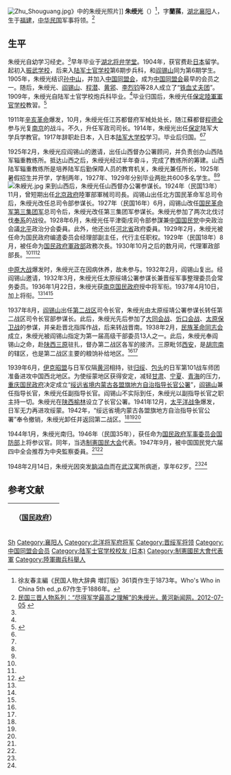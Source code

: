 [[File:Zhu_Shouguang.jpg|thumb]]》中的朱绶光照片]]
'''朱绶光'''（{{bd|1886年||1948年|2月14日}}）<ref>徐友春主編《民国人物大辞典 増訂版》361頁作生于1873年。Who's Who in China 5th ed.,p.67作生于1886年。</ref>，字'''蘭蓀'''，[[湖北|湖北]][[襄阳|襄阳]]人，生于[[福建|福建]]，[[中华民国|中华民国]]军事将领。<ref name=hhxww>[http://www.sxgov.cn/cultrue/cultrue_content/2012-07/05/content_1996604.htm 民国三晋人物系列：“尽得军学最高之理解”的朱绶光，黄河新闻网，2012-07-05] {{webarchive|url=https://web.archive.org/web/20160304123912/http://www.sxgov.cn/cultrue/cultrue_content/2012-07/05/content_1996604.htm |date=2016-03-04 }}</ref>

==生平==
朱绶光自幼学习经史。<ref name=hhxww/>早年毕业于[[湖北将弁学堂|湖北将弁学堂]]。1904年，获官费赴[[日本|日本]]留学。起初入[[振武学校|振武学校]]，后来入[[日本陆军士官学校|陆军士官学校]]第6期步兵科，和[[阎锡山|阎锡山]]同为第6期学生。1905年，朱绶光结识[[孙中山|孙中山]]，并加入[[中国同盟会|中国同盟会]]，成为[[中国同盟会|中国同盟会]]最早的会员之一。随后，朱绶光、[[阎锡山|阎锡山]]、[[程潜|程潜]]、[[黄郛|黄郛]]、[[李烈钧|李烈钧]]等28人成立了“[[铁血丈夫团|铁血丈夫团]]”。1909年，朱绶光自陆军士官学校炮兵科毕业。<ref name=hhxww/>毕业归国后，朱绶光任[[保定陸軍軍官学校|保定陸軍軍官学校]]教習。<ref name=xu>{{Cite book|author = 徐友春主編|title = 民国人物大辞典 増訂版|year = 2007|publisher = 河北人民出版社|isbn = 978-7-202-03014-1}}</ref>

1911年[[辛亥革命|辛亥革命]]爆发，10月，朱绶光任江苏都督府军械处处长，随江蘇都督[[程德全|程德全]]参与光复[[南京|南京]]的战斗。不久，升任军政司司长。1914年，朱绶光出任[[保定|保定]]陆军大学兵学教官。1917年辞职赴日本，入日本[[陆军大学校|陆军大学校]]学习。毕业后归国。<ref name=hhxww/><ref name=xu/>

1925年2月，朱绶光应阎锡山的邀请，出任山西督办公署顾问，并负责创办山西陆军辎重教练所。抵达山西之后，朱绶光经过半年奋斗，完成了教练所的筹建。山西陆军辎重教练所是培养陆军后勤保障人员的教育机关，朱绶光兼任所长，1925年暑假招生并开学，学制两年，1927年、1929年分别毕业两批共600多名学生。<ref name=hhxww/><ref name=xu/>
[[File:朱綬光.jpg|thumb]]
来到山西后，朱绶光任山西督办公署参谋长。1924年（民国13年）11月，曾短期出任[[北洋政府|北京政府]]陸軍部軍械司司長。阎锡山出任北方国民革命军总司令后，朱绶光改任总司令部参谋长。1927年（民国16年）6月，阎锡山改任[[国民革命军第三集团军|国民革命军第三集团军]]总司令后，朱绶光改任第三集团军参谋长。朱绶光参加了两次北伐讨伐[[奉系|奉系]]的战役。1928年6月，朱绶光任平津衛戌司令部参謀兼[[中国国民党|中国国民党]]中央政治会議[[北平|北平]]政治分会委員。此外，他还出任[[河北省_(中華民国)|河北省]]政府委員。1929年2月，朱绶光被任命为国民政府编遣委员会经理部副主任，代行主任职权。1929年（民国18年）8月，被任命为[[国民政府|国民政府]][[中華民国軍政部|軍政部]]政務次長。1930年10月之后的数月间，代理軍政部部長。<ref name=hhxww/><ref name=xu/><ref name=liu>{{Cite book|author = 劉寿林等編|title = 民国職官年表|year = 1995|publisher = [[中華書局|中華書局]]|isbn = 7-101-01320-1}}</ref>

[[中原大战|中原大战]]爆发时，朱绶光正在因病休养，故未参与。1932年2月，阎锡山复出。经阎锡山邀请，1932年3月，朱绶光任太原绥靖公署参谋长兼晋绥军事整理委员会常务委员。1936年1月22日，朱绶光获[[南京国民政府|南京国民政府]]授中将军衔。1937年4月10日，加上将衔。<ref name=hhxww/><ref name=xu/><ref name=liu/>

1937年8月，[[阎锡山|阎锡山]]出任[[抗日战争第二战区|第二战区]]司令长官，朱绶光由太原绥靖公署参谋长转任第二战区司令长官部参谋长。此后，朱绶光先后参加了[[大同会战|大同会战]]、[[忻口会战|忻口会战]]、[[太原保卫战|太原保卫战]]的参谋，并亲赴晋北指挥作战，后来转战晋南。1938年2月，[[民族革命同志会|民族革命同志会]]成立，朱绶光被阎锡山指定为第一届高级干部委员13人之一。此后，朱绶光奉阎锡山之命，赴[[陕西|陕西]][[三原|三原]]驻扎，督办第二战区各军的接济。三原毗邻[[西安|西安]]，是[[胡宗南|胡宗南]]的辖区，也是第二战区主要的粮饷补给地区。<ref name=hhxww/><ref name=liu/>

1939年6月，[[伊克昭盟|伊克昭盟]]与日军仅隔[[黄河|黄河]]相持，驻[[归绥|归绥]]、[[包头|包头]]的日军第101战车师团准备进攻中国西北地区。为使绥蒙地区获得安定，减轻[[甘肃|甘肃]]、[[宁夏|宁夏]]、[[青海|青海]]的压力，[[重庆国民政府|重庆国民政府]]决定成立“[[绥远省境内蒙古各盟旗地方自治政务委员会|绥远省境内蒙古各盟旗地方自治指导长官公署]]”，[[阎锡山|阎锡山]]兼任指导长官，朱绶光任副指导长官。阎锡山不实际到任，朱绶光以副指导长官之职主持一切。朱绶光在[[陕西|陕西]][[榆林|榆林]]设立了长官公署。1941年12月，[[太平洋战争|太平洋战争]]爆发，日军无力再进攻绥蒙。1942年，“绥远省境内蒙古各盟旗地方自治指导长官公署”奉令撤销，朱绶光卸任并返回第二战区。<ref name=hhxww/><ref name=xu/><ref name=liu/>

1944年1月，朱绶光南归。1946年（民国35年），获任命为[[国民政府军事委员会|国民政府军事委员会]][[中華民国国防部|国防部]]上将参议官。同年，当选[[制憲国民大会|制憲国民大会]]代表。1947年9月，被中国国民党六届四中全会推荐为中央監察委員。<ref name=hhxww/><ref name=xu/>

1948年2月14日，朱绶光因突发[[脑溢血|脑溢血]]而在[[武汉|武汉]]寓所病逝，享年62岁。<ref name=hhxww/><ref name=xu/>

==参考文献==
{{reflist}}

{| class="wikitable" style="margin:0 auto"
|- 
!　{{CHN1928}}（[[国民政府|国民政府]]）
{{先代次代|軍政部長（代理）|<small>1929年10月 - 1930年3月</small>|[[鹿钟麟|鹿钟麟]]|[[何应欽|何应欽]]}}
|}

{{DEFAULTSORT:Zhu朱}}
[[Category:朱姓|Sh]]
[[Category:襄阳人|Category:襄阳人]]
[[Category:北洋将军府将军|Category:北洋将军府将军]]
[[Category:晋绥军将领|Category:晋绥军将领]]
[[Category:中国同盟会会员|Category:中国同盟会会员]]
[[Category:陆军士官学校校友_(日本)|Category:陆军士官学校校友 (日本)]]
[[Category:制憲國民大會代表|Category:制憲國民大會代表]]
[[Category:中華民國國防部部長|軍]]
[[Category:陸軍礮兵科舉人|Category:陸軍礮兵科舉人]]